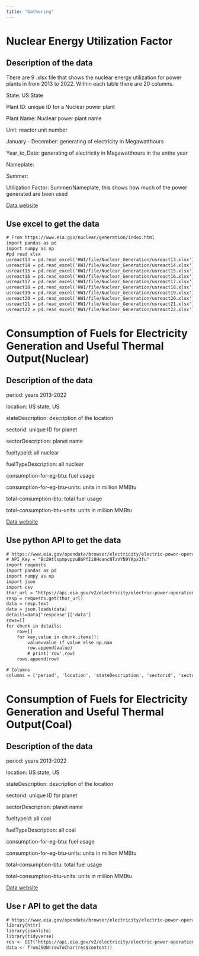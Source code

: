 ```yaml
---
title: "Gathering"
---
```


# Nuclear Energy Utilization Factor

## Description of the data

There are 9 .xlsx file that shows the nuclear energy utilization for power plants in from 2013 to 2022. Within each table there are 20 columns.

State: US State

Plant ID: unique ID for a Nuclear power plant

Plant Name: Nuclear power plant name

Unit: reactor unit number

January - December: generating of electricity in Megawatthours

Year_to_Date: generating of electricity in Megawatthours in the entire year

Nameplate:

Summer:

Utilization Factor: Summer/Nameplate, this shows how much of the power generated are been used

[Data website](https://www.eia.gov/nuclear/generation/index.html)

## Use excel to get the data

```txt
# From https://www.eia.gov/nuclear/generation/index.html
import pandas as pd
import numpy as np
#pd read xlsx
usreact13 = pd.read_excel('HW1/file/Nuclear_Generation/usreact13.xlsx')
usreact14 = pd.read_excel('HW1/file/Nuclear_Generation/usreact14.xlsx')
usreact15 = pd.read_excel('HW1/file/Nuclear_Generation/usreact15.xlsx')
usreact16 = pd.read_excel('HW1/file/Nuclear_Generation/usreact16.xlsx')
usreact17 = pd.read_excel('HW1/file/Nuclear_Generation/usreact17.xlsx')
usreact18 = pd.read_excel('HW1/file/Nuclear_Generation/usreact18.xlsx')
usreact19 = pd.read_excel('HW1/file/Nuclear_Generation/usreact19.xlsx')
usreact20 = pd.read_excel('HW1/file/Nuclear_Generation/usreact20.xlsx')
usreact21 = pd.read_excel('HW1/file/Nuclear_Generation/usreact21.xlsx')
usreact22 = pd.read_excel('HW1/file/Nuclear_Generation/usreact22.xlsx')
```

# **Consumption of Fuels for Electricity Generation and Useful Thermal Output(Nuclear)**

## Description of the data

period: years 2013-2022

location: US state, US

stateDescription: description of the location

sectorid: unique ID for planet

sectorDescription: planet name

fueltypeid: all nuclear

fuelTypeDescription: all nuclear

consumption-for-eg-btu: fuel usage

consumption-for-eg-btu-units: units in million MMBtu

total-consumption-btu: total fuel usage

total-consumption-btu-units: units in million MMBtu

[Data website](https://www.eia.gov/opendata/browser/electricity/electric-power-operational-data?frequency=annual&data=consumption-for-eg-btu;total-consumption-btu;&facets=fueltypeid;&fueltypeid=NUC;&start=2013&end=2022&sortColumn=period;&sortDirection=desc;)

## Use python API to get the data

```txt
# https://www.eia.gov/opendata/browser/electricity/electric-power-operational-data?frequency=annual&data=consumption-for-eg-btu;total-consumption-btu;&facets=fueltypeid;&fueltypeid=NUC;&start=2013&end=2022&sortColumn=period;&sortDirection=desc;
# API_Key = "Bc2HtlspmpvpzuBbPfIi8HoancNTzVYN9YApx3fu"
import requests
import pandas as pd
import numpy as np 
import json
import csv
thor_url = "https://api.eia.gov/v2/electricity/electric-power-operational-data/data/?frequency=annual&data[0]=consumption-for-eg-btu&data[1]=total-consumption-btu&facets[fueltypeid][]=NUC&start=2013&end=2022&sort[0][column]=period&sort[0][direction]=desc&offset=0&length=5000&api_key=Bc2HtlspmpvpzuBbPfIi8HoancNTzVYN9YApx3fu"
resp = requests.get(thor_url)
data = resp.text
data = json.loads(data)
details=data['response']['data']
rows=[]
for chunk in details:
    row=[]
    for key,value in chunk.items():
        value=value if value else np.nan
        row.append(value)
        # print('row',row)
    rows.append(row)

# Columns
columns = ['period', 'location', 'stateDescription', 'sectorid', 'sectorDescription', 'fueltypeid', 'fuelTypeDescription', 'consumption-for-eg-btu', 'consumption-for-eg-btu-units', 'total-consumption-btu', 'total-consumption-btu-units']
```

# **Consumption of Fuels for Electricity Generation and Useful Thermal Output(Coal)**

## Description of the data

period: years 2013-2022

location: US state, US

stateDescription: description of the location

sectorid: unique ID for planet

sectorDescription: planet name

fueltypeid: all coal

fuelTypeDescription: all coal

consumption-for-eg-btu: fuel usage

consumption-for-eg-btu-units: units in million MMBtu

total-consumption-btu: total fuel usage

total-consumption-btu-units: units in million MMBtu

[Data website](https://www.eia.gov/opendata/browser/electricity/electric-power-operational-data?frequency=annual&data=consumption-for-eg-btu;total-consumption-btu;&facets=fueltypeid;&fueltypeid=COW;&start=2013&end=2022&sortColumn=period;&sortDirection=desc;)

## Use r API to get the data

```txt
# https://www.eia.gov/opendata/browser/electricity/electric-power-operational-data?frequency=annual&data=consumption-for-eg-btu;total-consumption-btu;&facets=fueltypeid;&fueltypeid=COW;&start=2013&end=2022&sortColumn=period;&sortDirection=desc;
library(httr)
library(jsonlite)
library(tidyverse)
res <- GET("https://api.eia.gov/v2/electricity/electric-power-operational-data/data/?frequency=annual&data[0]=consumption-for-eg-btu&data[1]=total-consumption-btu&facets[fueltypeid][]=COW&start=2013&end=2022&sort[0][column]=period&sort[0][direction]=desc&offset=0&length=5000&api_key=Bc2HtlspmpvpzuBbPfIi8HoancNTzVYN9YApx3fu")
data <- fromJSON(rawToChar(res$content))
```